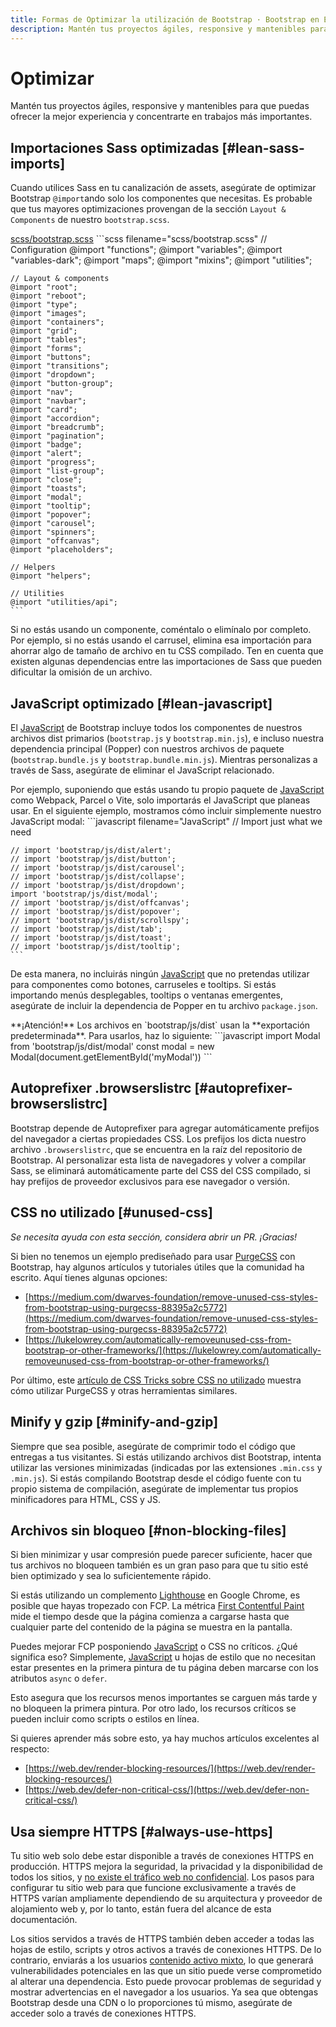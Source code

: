 ```yaml
---
title: Formas de Optimizar la utilización de Bootstrap · Bootstrap en Español v5.3
description: Mantén tus proyectos ágiles, responsive y mantenibles para que puedas ofrecer la mejor experiencia y concentrarte en trabajos más importantes.
---
```


# Optimizar

Mantén tus proyectos ágiles, responsive y mantenibles para que puedas ofrecer la mejor experiencia y concentrarte en trabajos más importantes.

<MainBanner />

Importaciones Sass optimizadas [#lean-sass-imports]
----------------------------------------------------

Cuando utilices Sass en tu canalización de assets, asegúrate de optimizar Bootstrap `@import`ando solo los componentes que necesitas. Es probable que tus mayores optimizaciones provengan de la sección `Layout & Components` de nuestro `bootstrap.scss`.

[scss/bootstrap.scss](https://github.com/twbs/bootstrap/blob/v5.3.2/scss/bootstrap.scss)
    ```scss filename="scss/bootstrap.scss"
    // Configuration
    @import "functions";
    @import "variables";
    @import "variables-dark";
    @import "maps";
    @import "mixins";
    @import "utilities";
    
    // Layout & components
    @import "root";
    @import "reboot";
    @import "type";
    @import "images";
    @import "containers";
    @import "grid";
    @import "tables";
    @import "forms";
    @import "buttons";
    @import "transitions";
    @import "dropdown";
    @import "button-group";
    @import "nav";
    @import "navbar";
    @import "card";
    @import "accordion";
    @import "breadcrumb";
    @import "pagination";
    @import "badge";
    @import "alert";
    @import "progress";
    @import "list-group";
    @import "close";
    @import "toasts";
    @import "modal";
    @import "tooltip";
    @import "popover";
    @import "carousel";
    @import "spinners";
    @import "offcanvas";
    @import "placeholders";
    
    // Helpers
    @import "helpers";
    
    // Utilities
    @import "utilities/api";
    ```

Si no estás usando un componente, coméntalo o elimínalo por completo. Por ejemplo, si no estás usando el carrusel, elimina esa importación para ahorrar algo de tamaño de archivo en tu CSS compilado. Ten en cuenta que existen algunas dependencias entre las importaciones de Sass que pueden dificultar la omisión de un archivo.

JavaScript optimizado [#lean-javascript]
--------------------------------------------------------------------------

El [JavaScript](https://esdocu.dev/javascript) de Bootstrap incluye todos los componentes de nuestros archivos dist primarios (`bootstrap.js` y `bootstrap.min.js`), e incluso nuestra dependencia principal (Popper) con nuestros archivos de paquete (`bootstrap.bundle.js` y `bootstrap.bundle.min.js`). Mientras personalizas a través de Sass, asegúrate de eliminar el JavaScript relacionado.

Por ejemplo, suponiendo que estás usando tu propio paquete de [JavaScript](https://esdocu.dev/javascript) como Webpack, Parcel o Vite, solo importarás el JavaScript que planeas usar. En el siguiente ejemplo, mostramos cómo incluir simplemente nuestro JavaScript modal:
    ```javascript filename="JavaScript"
    // Import just what we need
    
    // import 'bootstrap/js/dist/alert';
    // import 'bootstrap/js/dist/button';
    // import 'bootstrap/js/dist/carousel';
    // import 'bootstrap/js/dist/collapse';
    // import 'bootstrap/js/dist/dropdown';
    import 'bootstrap/js/dist/modal';
    // import 'bootstrap/js/dist/offcanvas';
    // import 'bootstrap/js/dist/popover';
    // import 'bootstrap/js/dist/scrollspy';
    // import 'bootstrap/js/dist/tab';
    // import 'bootstrap/js/dist/toast';
    // import 'bootstrap/js/dist/tooltip';
    ```

De esta manera, no incluirás ningún [JavaScript](https://esdocu.dev/javascript) que no pretendas utilizar para componentes como botones, carruseles e tooltips. Si estás importando menús desplegables, tooltips o ventanas emergentes, asegúrate de incluir la dependencia de Popper en tu archivo `package.json`.

<Callout type="info" emoji="">
**¡Atención!** Los archivos en `bootstrap/js/dist` usan la **exportación predeterminada**. Para usarlos, haz lo siguiente:
    ```javascript
    import Modal from 'bootstrap/js/dist/modal'
    const modal = new Modal(document.getElementById('myModal'))
    ```
</Callout>

Autoprefixer .browserslistrc [#autoprefixer-browserslistrc]
------------------------------------------------------------

Bootstrap depende de Autoprefixer para agregar automáticamente prefijos del navegador a ciertas propiedades CSS. Los prefijos los dicta nuestro archivo `.browserslistrc`, que se encuentra en la raíz del repositorio de Bootstrap. Al personalizar esta lista de navegadores y volver a compilar Sass, se eliminará automáticamente parte del CSS del CSS compilado, si hay prefijos de proveedor exclusivos para ese navegador o versión.

CSS no utilizado [#unused-css]
-------------------------------

_Se necesita ayuda con esta sección, considera abrir un PR. ¡Gracias!_

Si bien no tenemos un ejemplo prediseñado para usar [PurgeCSS](https://github.com/FullHuman/purgecss) con Bootstrap, hay algunos artículos y tutoriales útiles que la comunidad ha escrito. Aquí tienes algunas opciones:

* [https://medium.com/dwarves-foundation/remove-unused-css-styles-from-bootstrap-using-purgecss-88395a2c5772](https://medium.com/dwarves-foundation/remove-unused-css-styles-from-bootstrap-using-purgecss-88395a2c5772)
* [https://lukelowrey.com/automatically-removeunused-css-from-bootstrap-or-other-frameworks/](https://lukelowrey.com/automatically-removeunused-css-from-bootstrap-or-other-frameworks/)

Por último, este [artículo de CSS Tricks sobre CSS no utilizado](https://css-tricks.com/how-do-you-remove-unused-css-from-a-site/) muestra cómo utilizar PurgeCSS y otras herramientas similares.

Minify y gzip [#minify-and-gzip]
---------------------------------

Siempre que sea posible, asegúrate de comprimir todo el código que entregas a tus visitantes. Si estás utilizando archivos dist Bootstrap, intenta utilizar las versiones minimizadas (indicadas por las extensiones `.min.css` y `.min.js`). Si estás compilando Bootstrap desde el código fuente con tu propio sistema de compilación, asegúrate de implementar tus propios minificadores para HTML, CSS y JS.

<ContentSuggestion />

Archivos sin bloqueo [#non-blocking-files]
-------------------------------------------

Si bien minimizar y usar compresión puede parecer suficiente, hacer que tus archivos no bloqueen también es un gran paso para que tu sitio esté bien optimizado y sea lo suficientemente rápido.

Si estás utilizando un complemento [Lighthouse](https://developer.chrome.com/docs/lighthouse/overview/) en Google Chrome, es posible que hayas tropezado con FCP. La métrica [First Contentful Paint](https://web.dev/fcp/) mide el tiempo desde que la página comienza a cargarse hasta que cualquier parte del contenido de la página se muestra en la pantalla.

Puedes mejorar FCP posponiendo [JavaScript](https://esdocu.dev/javascript) o CSS no críticos. ¿Qué significa eso? Simplemente, [JavaScript](https://esdocu.dev/javascript) u hojas de estilo que no necesitan estar presentes en la primera pintura de tu página deben marcarse con los atributos `async` o `defer`.

Esto asegura que los recursos menos importantes se carguen más tarde y no bloqueen la primera pintura. Por otro lado, los recursos críticos se pueden incluir como scripts o estilos en línea.

Si quieres aprender más sobre esto, ya hay muchos artículos excelentes al respecto:

* [https://web.dev/render-blocking-resources/](https://web.dev/render-blocking-resources/)
* [https://web.dev/defer-non-critical-css/](https://web.dev/defer-non-critical-css/)

Usa siempre HTTPS [#always-use-https]
--------------------------------------

Tu sitio web solo debe estar disponible a través de conexiones HTTPS en producción. HTTPS mejora la seguridad, la privacidad y la disponibilidad de todos los sitios, y [no existe el tráfico web no confidencial](https://https.cio.gov/everything/). Los pasos para configurar tu sitio web para que funcione exclusivamente a través de HTTPS varían ampliamente dependiendo de su arquitectura y proveedor de alojamiento web y, por lo tanto, están fuera del alcance de esta documentación.

Los sitios servidos a través de HTTPS también deben acceder a todas las hojas de estilo, scripts y otros activos a través de conexiones HTTPS. De lo contrario, enviarás a los usuarios [contenido activo mixto](https://developer.mozilla.org/en-US/docs/Web/Security/Mixed_content), lo que generará vulnerabilidades potenciales en las que un sitio puede verse comprometido al alterar una dependencia. Esto puede provocar problemas de seguridad y mostrar advertencias en el navegador a los usuarios. Ya sea que obtengas Bootstrap desde una CDN o lo proporciones tú mismo, asegúrate de acceder solo a través de conexiones HTTPS.
